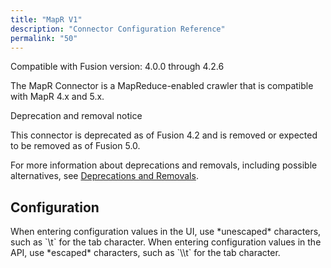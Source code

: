 ```yaml
---
title: "MapR V1"
description: "Connector Configuration Reference"
permalink: "50"
---
```


Compatible with Fusion version: 4.0.0 through 4.2.6

The MapR Connector is a MapReduce-enabled crawler that is compatible with MapR 4.x and 5.x.

<Note>

Deprecation and removal notice

This connector is deprecated as of Fusion 4.2 and is removed or expected to be removed as of Fusion 5.0.

For more information about deprecations and removals, including possible alternatives, see [Deprecations and Removals](/fusion-connectors/ft39rr/deprecations-and-removals).

</Note>



## Configuration

<Tip>
When entering configuration values in the UI, use *unescaped* characters, such as `\t` for the tab character. When entering configuration values in the API, use *escaped* characters, such as `\\t` for the tab character.
</Tip>




<SchemaParamFields schema={schema}/>

